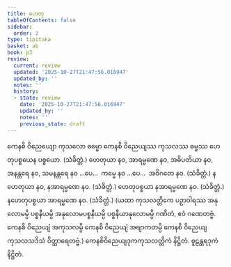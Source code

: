 ```yaml
---
title: ဟေတု
tableOfContents: false
sidebar:
  order: 2
type: tipitaka
basket: ab
book: p3
review:
  current: review
  updated: '2025-10-27T21:47:56.016947'
  updated_by: ''
  notes: ''
  history:
  - state: review
    date: '2025-10-27T21:47:56.016947'
    updated_by: ''
    notes: ''
    previous_state: draft
---
```



<ReviewStatus review={frontmatter.review} showDetails={true} />

<HypothesisAnnotation frontmatter={frontmatter} />

<DynamicBreadcrumb />

<Division number="59" book="p3" e="ch" v="39" p="358">

<Paragraph number="1583" book="p3">
ကေနစိ ဝိညေယျော ကုသလော ဓမ္မော ကေနစိ ဝိညေယျဿ ကုသလဿ ဓမ္မဿ ဟေတုပစ္စယေန ပစ္စယော. (သံခိတ္တံ.)
</Paragraph>

</Division>
<Division number="60" book="p3" e="ch" v="39" p="358">

<Paragraph number="1584" book="p3">
ဟေတုယာ နဝ, အာရမ္မဏေ နဝ, အဓိပတိယာ နဝ, အနန္တရေ နဝ, သမနန္တရေ နဝ …ပေ…  ကမ္မေ နဝ …ပေ…  အဝိဂတေ နဝ. (သံခိတ္တံ.)
</Paragraph>

<Paragraph number="1585" book="p3">
နဟေတုယာ နဝ, နအာရမ္မဏေ နဝ. (သံခိတ္တံ.)
</Paragraph>

<Paragraph number="1586" book="p3">
ဟေတုပစ္စယာ နအာရမ္မဏေ နဝ. (သံခိတ္တံ.)
</Paragraph>

<Paragraph number="1587" book="p3">
နဟေတုပစ္စယာ အာရမ္မဏေ နဝ. (သံခိတ္တံ.)
</Paragraph>

<Paragraph number="1588" book="p3">
(ယထာ ကုသလတ္တိကေ ပဉှာဝါရဿ အနုလောမမ္ပိ ပစ္စနီယမ္ပိ အနုလောမပစ္စနီယမ္ပိ ပစ္စနီယာနုလောမမ္ပိ ဂဏိတံ, ဧဝံ ဂဏေတဗ္ဗံ. ကေနစိ ဝိညေယျံ အကုသလမ္ပိ ကေနစိ ဝိညေယျံ အဗျာကတမ္ပိ ကေနစိ ဝိညေယျကုသလသဒိသံ ဝိတ္ထာရေတဗ္ဗံ.)

</Paragraph>
</Division>

<Paragraph number="1589" type="center" book="p3">
ကေနစိဝိညေယျဒုကကုသလတ္တိကံ နိဋ္ဌိတံ.



</Paragraph>

<Paragraph number="1590" type="center" book="p3">
စူဠန္တရဒုကံ နိဋ္ဌိတံ.
</Paragraph>